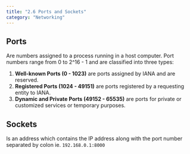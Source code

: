 ```yaml
---
title: "2.6 Ports and Sockets"
category: "Networking"
---
```


## Ports
Are numbers assigned to a process running in a host computer.
Port numbers range from 0 to 2^16 - 1 and are classified into 
three types:

1. **Well-known Ports (0 - 1023)** are ports assigned by IANA and are reserved.
2. **Registered Ports (1024 - 49151)** are ports registered by a requesting entity to IANA.
3. **Dynamic and Private Ports (49152 - 65535)** are ports for private or customized services or
   temporary purposes.

## Sockets
Is an address which contains the IP address along with the port 
number separated by colon ie. `192.168.0.1:8000`